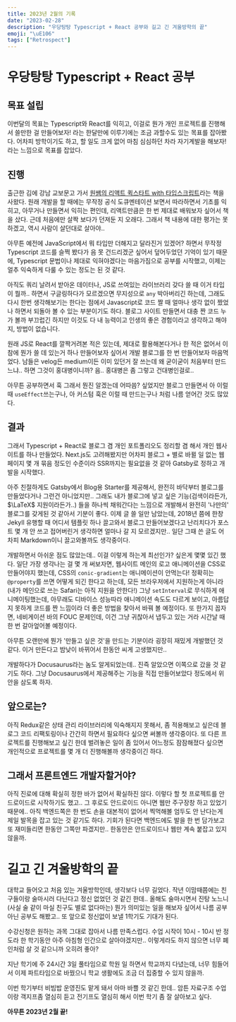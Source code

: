 ```yaml
---
title: 2023년 2월의 기록
date: "2023-02-28"
description: "우당탕탕 Typescript + React 공부와 길고 긴 겨울방학의 끝"
emoji: "\uE106"
tags: ["Retrospect"]
---
```


# 우당탕탕 Typescript + React 공부

## 목표 설립

이번달의 목표는 Typescript와 React를 익히고, 이걸로 뭔가 개인 프로젝트를 진행해서 쓸만한 걸 만들어보자! 라는 한달만에 이루기에는 조금 과할수도 있는 목표를 잡아봤다. 어차피 방학이기도 하고, 할 일도 크게 없어 마침 심심하던 차라 자기계발을 해보자! 라는 느낌으로 목표를 잡았다.

## 진행

출근한 김에 강남 교보문고 가서 [원쌤의 리액트 퀵스타트 with 타입스크립트](https://product.kyobobook.co.kr/detail/S000200135450)라는 책을 사왔다. 원래 개발을 할 때에는 무작정 공식 도큐멘테이션 보면서 따라하면서 기초를 익히고, 아무거나 만들면서 익히는 편인데, 리액트만큼은 한 번 제대로 배워보자 싶어서 책을 샀다. 근데 처음에만 살짝 보다가 던져둔 지 오래다. 그래서 책 내용에 대한 평가는 못하겠고, 역시 사람이 살던대로 살아야..

아무튼 예전에 JavaScript에서 뭐 타입만 더해지고 달라진거 있겠어? 하면서 무작정 Typescript 코드를 슬쩍 봤다가 음 못 건드리겠군 싶어서 덮어두었던 기억이 있기 때문에, Typescript 문법이나 제대로 익혀야겠다는 마음가짐으로 공부를 시작했고, 이제는 얼추 익숙하게 다룰 수 있는 정도는 된 것 같다.

아직도 쿼리 날려서 받아온 데이터나, JS로 쓰여있는 라이브러리 갖다 쓸 때 이거 타입이 뭘까.. 하면서 구글링하다가 모르겠으면 무지성으로 `any` 박아버리긴 하는데, 그래도 다시 한번 생각해보기는 한다는 점에서 Javascript로 코드 짤 때 얼마나 생각 없이 짰었나 하면서 되돌아 볼 수 있는 부분이기도 하다. 블로그 사이트 만들면서 대충 짠 코드 누가 볼까 부끄럽긴 하지만 이것도 다 내 능력이고 인생의 좋은 경험이라고 생각하고 해야지, 방법이 없습니다.

원래 JS로 React를 깔짝거려본 적은 있는데, 제대로 활용해본다거나 한 적은 없어서 이 참에 뭔가 쓸 데 있는거 하나 만들어보자 싶어서 개발 블로그를 한 번 만들어보자 마음먹었다. 남들은 velog든 medium이든 이미 있던거 잘 쓰는데 왜 굳이굳이 처음부터 만드느냐.. 하면 그것이 홍대병이니까? 음.. 홍대병은 좀 그렇고 건대병인걸로..

아무튼 공부하면서 훅 그래서 뭔진 알겠는데 어따씀? 싶었지만 블로그 만들면서 아 이럴때 `useEffect`쓰는구나, 아 커스텀 훅은 이럴 때 만드는구나 처럼 나름 얻어간 것도 많았다.

## 결과

그래서 Typescript + React로 블로그 겸 개인 포트폴리오도 정리할 겸 해서 개인 웹사이트를 하나 만들었다. Next.js도 고려해봤지만 어차피 블로그 + 별로 바뀔 일 없는 웹페이지 몇 개 묶음 정도인 수준이라 SSR까지는 필요없을 것 같아 Gatsby로 정하고 개발을 시작했다.

아주 친절하게도 Gatsby에서 Blog용 Starter를 제공해서, 완전히 바닥부터 블로그를 만들었다거나 그런건 아니었지만.. 그래도 내가 블로그에 넣고 싶은 기능(검색이라든가, $\LaTeX$ 지원이라든가..) 들을 하나씩 채워간다는 느낌으로 개발해서 완전히 '나만의' 블로그를 갖게된 것 같아서 기분이 좋다. 이제 글 쓸 일만 남았는데, 2018년 쯤에 한창 Jekyll 유행할 때 어디서 템플릿 하나 끌고와서 블로그 만들어보겠다고 난리치다가 포스트 몇 개 안 쓰고 접어버린거 생각하면 얼마나 갈 지 모르겠지만.. 일단 그때 쓴 글도 어차피 Markdown이니 끌고와볼까도 생각중이다.

개발하면서 아쉬운 점도 많았는데.. 이걸 이렇게 하는게 최선인가? 싶은게 몇몇 있긴 했다. 일단 가장 생각나는 걸 몇 개 써보자면, 웹사이트 메인의 로고 애니메이션을 CSS로 만들어야지 했는데, CSS의 `conic-gradient`는 애니메이션이 안먹는다! 정확히는 `@property`를 쓰면 어떻게 되긴 한다고 하는데, 모든 브라우저에서 지원하는게 아니라(내가 메인으로 쓰는 Safari는 아직 지원을 안한다!) 그냥 `setInterval`로 무식하게 애니메이팅했는데, 아무래도 디바이스 성능따라 애니메이션 속도도 다르게 보이고, 아름답지 못하게 코드를 짠 느낌이라 더 좋은 방법을 찾아서 바꿔 볼 예정이다.
또 한가지 꼽자면, 네비게이션 바의 FOUC 문제인데, 이건 그냥 귀찮아서 냅두고 있는 거라 시간날 때 한 번 갈아엎어볼 예정이다.

아무튼 오랜만에 뭔가 '만들고 싶은 것'을 만드는 기분이라 굉장히 재밌게 개발했던 것 같다. 이거 만든다고 밤낮이 바뀌어서 한동안 씨게 고생했지만..

개발하다가 Docusaurus라는 놈도 알게되었는데.. 진즉 알았으면 이쪽으로 갔을 것 같기도 하다. 그냥 Docusaurus에서 제공해주는 기능을 직접 만들어보았다 정도에서 위안을 삼도록 하자.

## 앞으로는?

아직 Redux같은 상태 관리 라이브러리에 익숙해지지 못해서, 좀 적용해보고 싶은데 블로그 코드 리팩토링이나 간간히 하면서 필요하다 싶으면 써볼까 생각중이다. 또 다른 프로젝트를 진행해보고 싶긴 한데 벌려놓은 일이 좀 있어서 어느정도 잠잠해졌다 싶으면 개인적으로 프로젝트를 몇 개 더 진행해볼까 생각중이긴 하다.

## 그래서 프론트엔드 개발자할거야?

아직 진로에 대해 확실히 정한 바가 없어서 확실하진 않다. 이렇다 할 첫 프로젝트를 안드로이드로 시작하기도 했고.. 그 후로도 안드로이드 아니면 웹만 주구장창 하고 있었기 때문에.. 아직 백엔드쪽은 한 번도 손을 대본적이 없어서 찍먹해볼 엄두도 안 난다는게 제일 발목을 잡고 있는 것 같기도 하다. 기회가 된다면 백엔드에도 발을 한 번 담가보고 또 재미들리면 한동안 그쪽만 파겠지만.. 한동안은 안드로이드나 웹만 계속 붙잡고 있지 않을까.

# 길고 긴 겨울방학의 끝

대학교 들어오고 처음 있는 겨울방학인데, 생각보다 너무 길었다. 작년 이맘때쯤에는 친구들이랑 술마시러 다닌다고 정신 없었던 것 같긴 한데.. 올해도 술마시면서 진탕 노느니(사실 술 같이 마실 친구도 별로 없다마는) 뭔가 의미있는 일을 해보자 싶어서 나름 공부 아닌 공부도 해봤고.. 또 앞으로 정신없이 보낼 1학기도 기대가 된다.

수강신청은 원하는 과목 그대로 잡아서 나름 만족스럽다. 수업 시작이 10시 - 10시 반 정도라 한 학기동안 아주 아침형 인간으로 살아야겠지만.. 이렇게라도 하지 않으면 너무 폐인처럼 살 것 같으니까 오히려 좋아?

지난 학기에 주 24시간 3일 풀타임으로 학원 일 하면서 학교까지 다녔는데, 너무 힘들어서 이제 파트타임으로 바꿨으니 학교 생활에도 조금 더 집중할 수 있지 않을까.

이번 학기부터 비빔밥 운영진도 맡게 돼서 아마 바쁠 것 같긴 한데.. 암튼 자료구조 수업이랑 객지프좀 열심히 듣고 전기프도 열심히 해서 이번 학기 좀 잘 살아보고 싶다.

**아무튼 2023년 2월 끝!**
